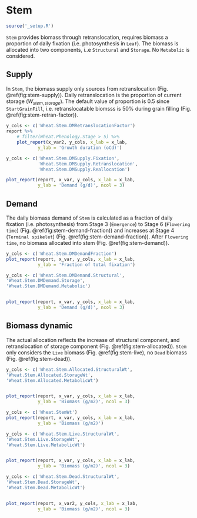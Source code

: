 # Stem {#cha:stem}

```r
source('_setup.R')
```


`Stem` provides biomass through retranslocation, requires biomass a proportion of daily fixation (i.e. photosynthesis in `Leaf`). The biomass is allocated into two components, i..e `Structural` and `Storage`. No `Metabolic` is considered.


## Supply {#sec:stem-supply}

In `Stem`, the biomass supply only sources from retranslocation (Fig. \@ref(fig:stem-supply)). Daily retranslocation is the proportion of current storage ($W_{stem, storage}$). The default value of proportion is 0.5 since `StartGrainFill`, i.e. retranslocatable biomsss is 50% during grain filling (Fig. \@ref(fig:stem-retran-factor)).


<div class="fig-input">
```r
y_cols <- c('Wheat.Stem.DMRetranslocationFactor')
report %>% 
    # filter(Wheat.Phenology.Stage > 5) %>% 
    plot_report(x_var2, y_cols, x_lab = x_lab,
            y_lab = 'Growth duration (oCd)')
```
</div>



<div class="fig-output">
```r
y_cols <- c('Wheat.Stem.DMSupply.Fixation',
            'Wheat.Stem.DMSupply.Retranslocation',
            'Wheat.Stem.DMSupply.Reallocation')

plot_report(report, x_var, y_cols, x_lab = x_lab, 
            y_lab = 'Demand (g/d)', ncol = 3)

```
</div>


## Demand {#sec:stem-demand}

The daily biomass demand of `Stem` is calculated as a fraction of daily fixation (i.e. photosynthesis) from Stage 3 (`Emergence`) to Stage 6 (`Flowering time`) (Fig. \@ref(fig:stem-demand-fraction)) and increases at Stage 4 (`Terminal spikelet`) (Fig. \@ref(fig:stem-demand-fraction)). After `Flowering time`, no biomass allocated into stem (Fig. \@ref(fig:stem-demand)).  

<div class="fig-input">
```r
y_cols <- c('Wheat.Stem.DMDemandFraction')
plot_report(report, x_var, y_cols, x_lab = x_lab, 
            y_lab = 'Fraction of total fixation')

```
</div>




<div class="fig-output">
```r
y_cols <- c('Wheat.Stem.DMDemand.Structural',
'Wheat.Stem.DMDemand.Storage',
'Wheat.Stem.DMDemand.Metabolic')


plot_report(report, x_var, y_cols, x_lab = x_lab, 
            y_lab = 'Demand (g/d)', ncol = 3)

```
</div>

## Biomass dynamic {#sec:stem-biomass}

The actual allocation reflects the increase of structural component, and retranslocation of storage component (Fig. \@ref(fig:stem-allocated)). `Stem` only considers the `Live` biomass (Fig. \@ref(fig:stem-live), no `Dead` biomass (Fig. \@ref(fig:stem-dead)).


<div class="fig-output">
```r
y_cols <- c('Wheat.Stem.Allocated.StructuralWt',
'Wheat.Stem.Allocated.StorageWt',
'Wheat.Stem.Allocated.MetabolicWt')


plot_report(report, x_var, y_cols, x_lab = x_lab, 
            y_lab = 'Biomass (g/m2)', ncol = 3)

```
</div>


<div class="fig-output">
```r
y_cols <- c('Wheat.StemWt')
plot_report(report, x_var, y_cols, x_lab = x_lab, 
            y_lab = 'Biomass (g/m2)')

```
</div>




<div class="fig-output">
```r
y_cols <- c('Wheat.Stem.Live.StructuralWt',
'Wheat.Stem.Live.StorageWt',
'Wheat.Stem.Live.MetabolicWt')


plot_report(report, x_var, y_cols, x_lab = x_lab, 
            y_lab = 'Biomass (g/m2)', ncol = 3)

```
</div>


<div class="fig-output">
```r
y_cols <- c('Wheat.Stem.Dead.StructuralWt',
'Wheat.Stem.Dead.StorageWt',
'Wheat.Stem.Dead.MetabolicWt')


plot_report(report, x_var2, y_cols, x_lab = x_lab, 
            y_lab = 'Biomass (g/m2)', ncol = 3)

```
</div>




